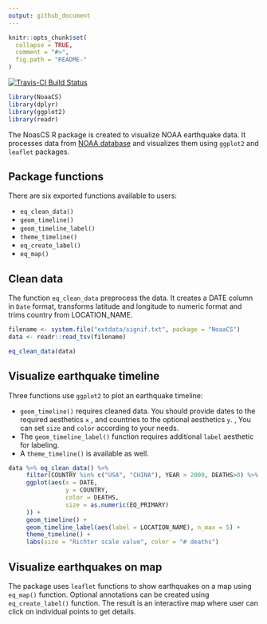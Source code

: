 ```yaml
---
output: github_document
---
```


<!-- README.md is generated from README.Rmd. Please edit that file -->

```r
knitr::opts_chunk$set(
  collapse = TRUE,
  comment = "#>",
  fig.path = "README-"
)
```

[![Travis-CI Build Status](https://travis-ci.org/clems/NoaaCS.svg?branch=master)](https://travis-ci.org/clems/NoaaCS)

```r
library(NoaaCS)
library(dplyr)
library(ggplot2)
library(readr)
```

The NoasCS R package is created to visualize NOAA earthquake data. It processes data from [NOAA database](https://www.ngdc.noaa.gov/nndc/struts/form?t=101650&s=1&d=1) and visualizes them using `ggplot2` and `leaflet` packages. 

## Package functions

There are six exported functions available to users:

- `eq_clean_data()`
- `geom_timeline()`
- `geom_timeline_label()`
- `theme_timeline()`
- `eq_create_label()`
- `eq_map()`

## Clean data

The  function `eq_clean_data` preprocess the data. It creates a DATE column in `Date` format, transforms latitude and longitude to numeric format and trims country from LOCATION_NAME.

```r
filename <- system.file("extdata/signif.txt", package = "NoaaCS")
data <- readr::read_tsv(filename)

eq_clean_data(data)
```

## Visualize earthquake timeline

Three functions use `ggplot2` to plot an earthquake timeline:

- `geom_timeline()` requires cleaned data. You should provide dates to the required aesthetics `x` , and countries to the optional aesthetics `y`. , You can set `size` and `color` according to your needs. 
- The `geom_timeline_label()` function requires additional `label` aesthetic for labeling. 
- A `theme_timeline()` is available as well. 

```r
data %>% eq_clean_data() %>%
     filter(COUNTRY %in% c("USA", "CHINA"), YEAR > 2000, DEATHS>0) %>%
     ggplot(aes(x = DATE,
                y = COUNTRY,
                color = DEATHS,
                size = as.numeric(EQ_PRIMARY)
     )) +
     geom_timeline() +
     geom_timeline_label(aes(label = LOCATION_NAME), n_max = 5) +
     theme_timeline() +
     labs(size = "Richter scale value", color = "# deaths")
```

## Visualize earthquakes on map

The package uses `leaflet` functions to show earthquakes on a map using `eq_map()` function. Optional annotations can be created using `eq_create_label()` function. The result is an interactive map where user can click on individual points to get details.

